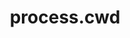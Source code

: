 ---
id: "node_tf_med_015"
questionType: "TRUE_FALSE"
title: "process.cwd"
statement: "process.cwd() returns the current working directory of the Node.js process."
difficulty: "MEDIUM"
category: "Node.js"
correctAnswer: true
explanation: "cwd stands for current working directory."
---